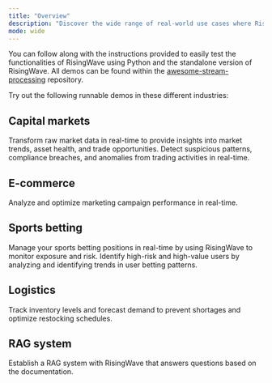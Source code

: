 ```yaml
---
title: "Overview"
description: "Discover the wide range of real-world use cases where RisingWave delivers concrete value with the list of runnable demos."
mode: wide
---
```


You can follow along with the instructions provided to easily test the functionalities of RisingWave using Python and the standalone version of RisingWave. All demos can be found within the [awesome-stream-processing](https://github.com/risingwavelabs/awesome-stream-processing) repository.

Try out the following runnable demos in these different industries:

## Capital markets

<CardGroup>
 <Card title="Market data enhancement and transformation" icon="magnifying-glass-chart" href="/demos/market-data-enrichment" iconType="solid" >
Transform raw market data in real-time to provide insights into market trends, asset health, and trade opportunities.
 </Card>
 <Card title="Market and trade surveillance" icon="circle-exclamation" href="/demos/market-trade-surveillance" iconType="solid" >
Detect suspicious patterns, compliance breaches, and anomalies from trading activities in real-time.
 </Card>
</CardGroup>

## E-commerce

<CardGroup>
 <Card title="Marketing campaign performance analysis" icon="comments-dollar" href="/demos/marketing-analysis" iconType="solid" >
Analyze and optimize marketing campaign performance in real-time.
 </Card>
</CardGroup>

## Sports betting

<CardGroup>
 <Card title="Risk and profit analysis in sports betting" icon="football" iconType="solid" href="/demos/sports-risk-profit-analysis" >
Manage your sports betting positions in real-time by using RisingWave to monitor exposure and risk.
 </Card>
 <Card title="User betting behavior analysis" icon="users-viewfinder" iconType="solid" href="/demos/betting-behavior-analysis" >
Identify high-risk and high-value users by analyzing and identifying trends in user betting patterns.
 </Card>
</CardGroup>

## Logistics

<CardGroup>
 <Card title="Inventory management and demand forecast" icon="boxes-stacked" iconType="solid" href="/demos/inventory-management-forecast" >
Track inventory levels and forecast demand to prevent shortages and optimize restocking schedules.
 </Card>
</CardGroup>

## RAG system

<CardGroup>
 <Card title="Building a RAG system on RisingWave" icon="searchengin" iconType="solid" href="/demos/rag-system-on-risingwave" >
Establish a RAG system with RisingWave that answers questions based on the documentation.
 </Card>
</CardGroup>